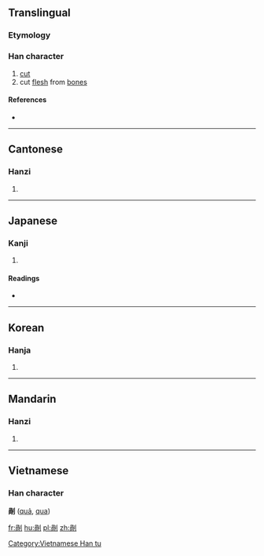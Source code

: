 {{also|剐}}
==Translingual==

===Etymology===
{{Han compound|咼|刀|t2=knife|ls=ic}}

===Han character===
{{Han char|rn=18|rad=刀|as=09|sn=11|four=7220<sub>0</sub>|canj=月月中弓 (BBLN)|ids=⿰[[咼]][[刂]]}}

# [[cut]]
# cut [[flesh]] from [[bone]]s

====References====
* {{Han ref|kx=0142.200|dkj=02094|dj=0322.050|hdz=10345.010|uh=526E|ud=21102|bh=D46C|bd=54380}}

----

==Cantonese==

===Hanzi===
{{yue-hanzi|jyut=|y=wa2|sim=剐}}

# {{defn|lang=yue|sort=刀09}}

----

==Japanese==

===Kanji===
{{ja-kanji|grade=|rs=刀09}}

# {{defn|lang=ja|sort=刀09}}

====Readings====
* {{ja-readings|on=[[か]] (ka), [[け]] (ke)|kun=[[さく]] (saku)}}

----

==Korean==

===Hanja===
{{ko-hanja|hangeul=과|rv=gwa|mr=kwa}}

# {{defn|lang=ko|sort=刀09}}

----

==Mandarin==

===Hanzi===
{{cmn-hanzi|sim=剐|pin=[[guǎ]] ([[gua3]])|wg=kua<sup>3</sup>}}
# {{defn|lang=cmn|sort=刀09}}

----

==Vietnamese==
===Han character===
'''剮''' ([[quả]], [[qua]])

[[Category:Vietnamese Han tu]]

[[fr:剮]]
[[hu:剮]]
[[pl:剮]]
[[zh:剮]]